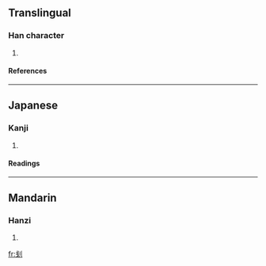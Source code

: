 {{see|剗}}

==Translingual==
===Han character===
{{Han char|rn=18|rad=刀|as=05|sn=7|four=|canj=戈十中弓 (IJLN)}}
# {{defn|Han}}
====References====
{{Han ref|kx=0138.281|hdz=10328.020|uh=522C|ud=21036}}
----
==Japanese==
===Kanji===
{{ja-kanji|grade=|rs=刀05}}
# {{defn|Japanese}}
====Readings====
{{ja-readings|on=[[さん]] (san), [[せん]] (sen)|kun=[[けずる]] (kezuru), [[たいらにする]] (tairanisuru)}}
----
==Mandarin==
===Hanzi===
{{cmn-hanzi|tra=剗|pin=[[chǎn]] ([[chan3]]), [[chuāng]] ([[chuang1]])|wg=ch'an<sup>3</sup>, ch'uang<sup>1</sup>}}
# {{defn|Mandarin}}

[[fr:刬]]